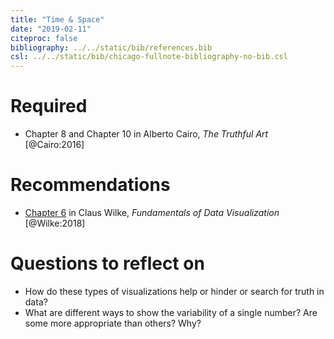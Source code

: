 ```yaml
---
title: "Time & Space"
date: "2019-02-11"
citeproc: false
bibliography: ../../static/bib/references.bib
csl: ../../static/bib/chicago-fullnote-bibliography-no-bib.csl
---
```


# Required

- <i class="fas fa-book"></i> Chapter 8 and Chapter 10 in Alberto Cairo, *The Truthful Art* [@Cairo:2016]

# Recommendations

- <i class="fas fa-book"></i> [Chapter 6](https://serialmentor.com/dataviz/visualizing-amounts.html) in Claus Wilke, *Fundamentals of Data Visualization* [@Wilke:2018]


# Questions to reflect on

- How do these types of visualizations help or hinder or search for truth in data?
- What are different ways to show the variability of a single number? Are some more appropriate than others? Why?
